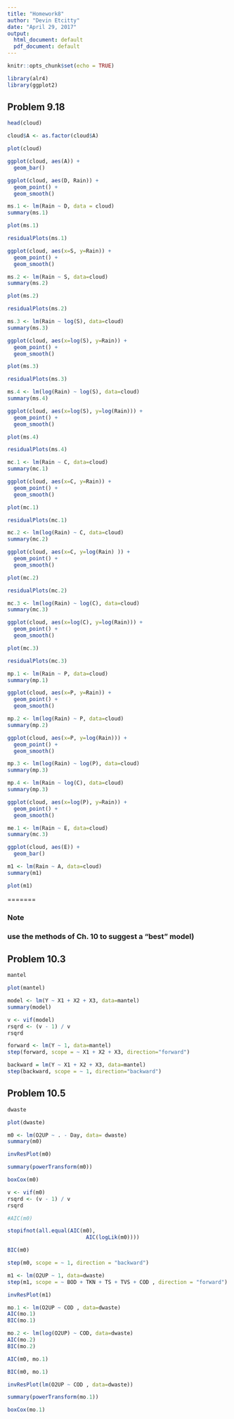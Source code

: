 ```yaml
---
title: "Homework8"
author: "Devin Etcitty"
date: "April 29, 2017"
output:
  html_document: default
  pdf_document: default
---
```


```r
knitr::opts_chunk$set(echo = TRUE)
```

```r
library(alr4)
library(ggplot2)
```

## Problem 9.18

```r
head(cloud)
```

```r
cloud$A <- as.factor(cloud$A)
```



```r
plot(cloud)
```

```r
ggplot(cloud, aes(A)) +
  geom_bar()
```



```r
ggplot(cloud, aes(D, Rain)) +
  geom_point() +
  geom_smooth()
```

```r
ms.1 <- lm(Rain ~ D, data = cloud)
summary(ms.1)
```

```r
plot(ms.1)
```


```r
residualPlots(ms.1)
```
```r
ggplot(cloud, aes(x=S, y=Rain)) +
  geom_point() +
  geom_smooth()
```

```r
ms.2 <- lm(Rain ~ S, data=cloud)
summary(ms.2)
```


```r
plot(ms.2)
```

```r
residualPlots(ms.2)
```



```r
ms.3 <- lm(Rain ~ log(S), data=cloud)
summary(ms.3)
```

```r
ggplot(cloud, aes(x=log(S), y=Rain)) +
  geom_point() +
  geom_smooth()
```


```r
plot(ms.3)
```

```r
residualPlots(ms.3)
```





```r
ms.4 <- lm(log(Rain) ~ log(S), data=cloud)
summary(ms.4)
```

```r
ggplot(cloud, aes(x=log(S), y=log(Rain))) +
  geom_point() +
  geom_smooth()
```



```r
plot(ms.4)
```

```r
residualPlots(ms.4)
```



```r
mc.1 <- lm(Rain ~ C, data=cloud)
summary(mc.1)
```

```r
ggplot(cloud, aes(x=C, y=Rain)) +
  geom_point() +
  geom_smooth()
```


```r
plot(mc.1)
```


```r
residualPlots(mc.1)
```






```r
mc.2 <- lm(log(Rain) ~ C, data=cloud)
summary(mc.2)
```


```r
ggplot(cloud, aes(x=C, y=log(Rain) )) +
  geom_point() +
  geom_smooth()
```


```r
plot(mc.2)
```


```r
residualPlots(mc.2)
```




```r
mc.3 <- lm(log(Rain) ~ log(C), data=cloud)
summary(mc.3)
```




```r
ggplot(cloud, aes(x=log(C), y=log(Rain))) +
  geom_point() +
  geom_smooth()
```


```r
plot(mc.3)
```


```r
residualPlots(mc.3)
```



```r
mp.1 <- lm(Rain ~ P, data=cloud)
summary(mp.1)
```


```r
ggplot(cloud, aes(x=P, y=Rain)) +
  geom_point() +
  geom_smooth()
```




```r
mp.2 <- lm(log(Rain) ~ P, data=cloud)
summary(mp.2)
```


```r
ggplot(cloud, aes(x=P, y=log(Rain))) +
  geom_point() +
  geom_smooth()
```



```r
mp.3 <- lm(log(Rain) ~ log(P), data=cloud)
summary(mp.3)
```



```r
mp.4 <- lm(Rain ~ log(C), data=cloud)
summary(mp.3)
```


```r
ggplot(cloud, aes(x=log(P), y=Rain)) +
  geom_point() +
  geom_smooth()
```



```r
me.1 <- lm(Rain ~ E, data=cloud)
summary(mc.3)
```


```r
ggplot(cloud, aes(E)) +
  geom_bar()
```




```r
m1 <- lm(Rain ~ A, data=cloud)
summary(m1)
```




```r
plot(m1)
```

=======



### Note
### use the methods of Ch. 10 to suggest a "best" model)




## Problem 10.3
<!-----  Use vif ------> 

```r
mantel
```


```r
plot(mantel)
```


```r
model <- lm(Y ~ X1 + X2 + X3, data=mantel)
summary(model)
```
```r
v <- vif(model)
rsqrd <- (v - 1) / v
rsqrd
```

```r
forward <- lm(Y ~ 1, data=mantel)
step(forward, scope = ~ X1 + X2 + X3, direction="forward")


```

```r
backward = lm(Y ~ X1 + X2 + X3, data=mantel)
step(backward, scope = ~ 1, direction="backward")
```



## Problem 10.5

```r
dwaste
```

```r
plot(dwaste)
```

```r
m0 <- lm(O2UP ~ . - Day, data= dwaste)
summary(m0)
```
```r
invResPlot(m0)
```

```r
summary(powerTransform(m0))
```

```r
boxCox(m0)
```



```r
v <- vif(m0)
rsqrd <- (v - 1) / v
rsqrd

```


```r
#AIC(m0)

stopifnot(all.equal(AIC(m0),
                         AIC(logLik(m0))))
```

```r
BIC(m0)
```


```r
step(m0, scope = ~ 1, direction = "backward")
```
```r
m1 <- lm(O2UP ~ 1, data=dwaste)
step(m1, scope = ~ BOD + TKN + TS + TVS + COD , direction = "forward")
```

```r
invResPlot(m1)
```


```r

mo.1 <- lm(O2UP ~ COD , data=dwaste)
AIC(mo.1)
BIC(mo.1)
```


```r
mo.2 <- lm(log(O2UP) ~ COD, data=dwaste)
AIC(mo.2)
BIC(mo.2)
```

```r
AIC(m0, mo.1)
```

```r
BIC(m0, mo.1)
```

```r
invResPlot(lm(O2UP ~ COD , data=dwaste))
```


```r
summary(powerTransform(mo.1))
```

```r
boxCox(mo.1)
```

